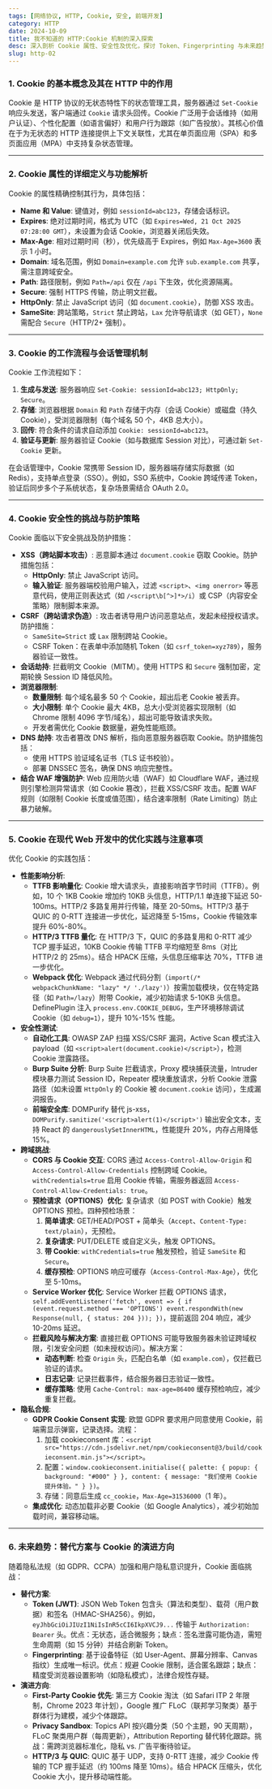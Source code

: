 ```yaml
---
tags: [网络协议, HTTP, Cookie, 安全, 前端开发]
category: HTTP
date: 2024-10-09
title: 我不知道的 HTTP:Cookie 机制的深入探索
desc: 深入剖析 Cookie 属性、安全性及优化，探讨 Token、Fingerprinting 与未来趋势。
slug: http-02
---
```


### 1. Cookie 的基本概念及其在 HTTP 中的作用

Cookie 是 HTTP 协议的无状态特性下的状态管理工具，服务器通过 `Set-Cookie` 响应头发送，客户端通过 `Cookie` 请求头回传。Cookie 广泛用于会话维持（如用户认证）、个性化配置（如语言偏好）和用户行为跟踪（如广告投放）。其核心价值在于为无状态的 HTTP 连接提供上下文关联性，尤其在单页面应用（SPA）和多页面应用（MPA）中支持复杂状态管理。

---

### 2. Cookie 属性的详细定义与功能解析

Cookie 的属性精确控制其行为，具体包括：

-   **Name 和 Value**: 键值对，例如 `sessionId=abc123`，存储会话标识。
-   **Expires**: 绝对过期时间，格式为 UTC（如 `Expires=Wed, 21 Oct 2025 07:28:00 GMT`），未设置为会话 Cookie，浏览器关闭后失效。
-   **Max-Age**: 相对过期时间（秒），优先级高于 Expires，例如 `Max-Age=3600` 表示 1 小时。
-   **Domain**: 域名范围，例如 `Domain=example.com` 允许 `sub.example.com` 共享，需注意跨域安全。
-   **Path**: 路径限制，例如 `Path=/api` 仅在 `/api` 下生效，优化资源隔离。
-   **Secure**: 强制 HTTPS 传输，防止明文拦截。
-   **HttpOnly**: 禁止 JavaScript 访问（如 `document.cookie`），防御 XSS 攻击。
-   **SameSite**: 跨站策略，`Strict` 禁止跨站，`Lax` 允许导航请求（如 GET），`None` 需配合 `Secure`（HTTP/2+ 强制）。

---

### 3. Cookie 的工作流程与会话管理机制

Cookie 工作流程如下：

1. **生成与发送**: 服务器响应 `Set-Cookie: sessionId=abc123; HttpOnly; Secure`。
2. **存储**: 浏览器根据 `Domain` 和 `Path` 存储于内存（会话 Cookie）或磁盘（持久 Cookie），受浏览器限制（每个域名 50 个，4KB 总大小）。
3. **回传**: 符合条件的请求自动添加 `Cookie: sessionId=abc123`。
4. **验证与更新**: 服务器验证 Cookie（如与数据库 Session 对比），可通过新 `Set-Cookie` 更新。

在会话管理中，Cookie 常携带 Session ID，服务器端存储实际数据（如 Redis），支持单点登录（SSO）。例如，SSO 系统中，Cookie 跨域传递 Token，验证后同步多个子系统状态，复杂场景需结合 OAuth 2.0。

---

### 4. Cookie 安全性的挑战与防护策略

Cookie 面临以下安全挑战及防护措施：

-   **XSS（跨站脚本攻击）**: 恶意脚本通过 `document.cookie` 窃取 Cookie。防护措施包括：
    -   **HttpOnly**: 禁止 JavaScript 访问。
    -   **输入验证**: 服务器端校验用户输入，过滤 `<script>`、`<img onerror>` 等恶意代码，使用正则表达式（如 `/<script\b[^>]*>/i`）或 CSP（内容安全策略）限制脚本来源。
-   **CSRF（跨站请求伪造）**: 攻击者诱导用户访问恶意站点，发起未经授权请求。防护措施：
    -   `SameSite=Strict` 或 `Lax` 限制跨站 Cookie。
    -   CSRF Token：在表单中添加随机 Token（如 `csrf_token=xyz789`），服务器验证一致性。
-   **会话劫持**: 拦截明文 Cookie（MITM）。使用 HTTPS 和 `Secure` 强制加密，定期轮换 Session ID 降低风险。
-   **浏览器限制**:
    -   **数量限制**: 每个域名最多 50 个 Cookie，超出后老 Cookie 被丢弃。
    -   **大小限制**: 单个 Cookie 最大 4KB，总大小受浏览器实现限制（如 Chrome 限制 4096 字节/域名），超出可能导致请求失败。
    -   开发者需优化 Cookie 数据量，避免性能瓶颈。
-   **DNS 劫持**: 攻击者篡改 DNS 解析，指向恶意服务器窃取 Cookie。防护措施包括：
    -   使用 HTTPS 验证域名证书（TLS 证书校验）。
    -   部署 DNSSEC 签名，确保 DNS 响应完整性。
-   **结合 WAF 增强防护**: Web 应用防火墙（WAF）如 Cloudflare WAF，通过规则引擎检测异常请求（如 Cookie 篡改），拦截 XSS/CSRF 攻击。配置 WAF 规则（如限制 Cookie 长度或值范围），结合速率限制（Rate Limiting）防止暴力破解。

---

### 5. Cookie 在现代 Web 开发中的优化实践与注意事项

优化 Cookie 的实践包括：

-   **性能影响分析**:
    -   **TTFB 影响量化**: Cookie 增大请求头，直接影响首字节时间（TTFB）。例如，10 个 1KB Cookie 增加约 10KB 头信息，HTTP/1.1 单连接下延迟 50-100ms。HTTP/2 多路复用并行传输，降至 20-50ms。HTTP/3 基于 QUIC 的 0-RTT 连接进一步优化，延迟降至 5-15ms，Cookie 传输效率提升 60%-80%。
    -   **HTTP/3 TTFB 量化**: 在 HTTP/3 下，QUIC 的多路复用和 0-RTT 减少 TCP 握手延迟，10KB Cookie 传输 TTFB 平均缩短至 8ms（对比 HTTP/2 的 25ms）。结合 HPACK 压缩，头信息压缩率达 70%，TTFB 进一步优化。
    -   **Webpack 优化**: Webpack 通过代码分割（`import(/* webpackChunkName: "lazy" */ './lazy')`）按需加载模块，仅在特定路径（如 `Path=/lazy`）附带 Cookie，减少初始请求 5-10KB 头信息。DefinePlugin 注入 `process.env.COOKIE_DEBUG`，生产环境移除调试 Cookie（如 `debug=1`），提升 10%-15% 性能。
-   **安全性测试**:
    -   **自动化工具**: OWASP ZAP 扫描 XSS/CSRF 漏洞，Active Scan 模式注入 payload（如 `<script>alert(document.cookie)</script>`），检测 Cookie 泄露路径。
    -   **Burp Suite 分析**: Burp Suite 拦截请求，Proxy 模块捕获流量，Intruder 模块暴力测试 Session ID，Repeater 模块重放请求，分析 Cookie 泄露路径（如未设置 `HttpOnly` 的 Cookie 被 `document.cookie` 访问），生成漏洞报告。
    -   **前端安全库**: DOMPurify 替代 js-xss，`DOMPurify.sanitize('<script>alert(1)</script>')` 输出安全文本，支持 React 的 `dangerouslySetInnerHTML`，性能提升 20%，内存占用降低 15%。
-   **跨域挑战**:
    -   **CORS 与 Cookie 交互**: CORS 通过 `Access-Control-Allow-Origin` 和 `Access-Control-Allow-Credentials` 控制跨域 Cookie。`withCredentials=true` 启用 Cookie 传输，需服务器返回 `Access-Control-Allow-Credentials: true`。
    -   **预检请求（OPTIONS）优化**: 复杂请求（如 POST with Cookie）触发 OPTIONS 预检。四种预检场景：
        1. **简单请求**: GET/HEAD/POST + 简单头（`Accept`、`Content-Type: text/plain`），无预检。
        2. **复杂请求**: PUT/DELETE 或自定义头，触发 OPTIONS。
        3. **带 Cookie**: `withCredentials=true` 触发预检，验证 `SameSite` 和 `Secure`。
        4. **缓存预检**: OPTIONS 响应可缓存（`Access-Control-Max-Age`），优化至 5-10ms。
    -   **Service Worker 优化**: Service Worker 拦截 OPTIONS 请求，`self.addEventListener('fetch', event => { if (event.request.method === 'OPTIONS') event.respondWith(new Response(null, { status: 204 })); })`，提前返回 204 响应，减少 10-20ms 延迟。
    -   **拦截风险与解决方案**: 直接拦截 OPTIONS 可能导致服务器未验证跨域权限，引发安全问题（如未授权访问）。解决方案：
        -   **动态判断**: 检查 `Origin` 头，匹配白名单（如 `example.com`），仅拦截已验证的请求。
        -   **日志记录**: 记录拦截事件，结合服务器日志验证一致性。
        -   **缓存策略**: 使用 `Cache-Control: max-age=86400` 缓存预检响应，减少重复拦截。
-   **隐私合规**:
    -   **GDPR Cookie Consent 实现**: 欧盟 GDPR 要求用户同意使用 Cookie，前端需显示弹窗，记录选择。流程：
        1. 加载 cookieconsent 库：`<script src="https://cdn.jsdelivr.net/npm/cookieconsent@3/build/cookieconsent.min.js"></script>`。
        2. 配置：`window.cookieconsent.initialise({ palette: { popup: { background: "#000" } }, content: { message: "我们使用 Cookie 提升体验。" } })`。
        3. 存储：同意后生成 `cc_cookie`，`Max-Age=31536000`（1 年）。
    -   **集成优化**: 动态加载非必要 Cookie（如 Google Analytics），减少初始加载时间，兼容移动端。

---

### 6. 未来趋势：替代方案与 Cookie 的演进方向

随着隐私法规（如 GDPR、CCPA）加强和用户隐私意识提升，Cookie 面临挑战：

-   **替代方案**:
    -   **Token (JWT)**: JSON Web Token 包含头（算法和类型）、载荷（用户数据）和签名（HMAC-SHA256）。例如，`eyJhbGciOiJIUzI1NiIsInR5cCI6IkpXVCJ9...` 传输于 `Authorization: Bearer` 头。优点：无状态，适合微服务；缺点：签名泄露可能伪造，需短生命周期（如 15 分钟）并结合刷新 Token。
    -   **Fingerprinting**: 基于设备特征（如 User-Agent、屏幕分辨率、Canvas 指纹）生成唯一标识。优点：规避 Cookie 限制，适合匿名跟踪；缺点：精度受浏览器设置影响（如隐私模式），法律合规性存疑。
-   **演进方向**:
    -   **First-Party Cookie 优先**: 第三方 Cookie 淘汰（如 Safari ITP 2 年限制，Chrome 2023 年计划），Google 推广 FLoC（联邦学习聚类）基于群体行为建模，减少个体跟踪。
    -   **Privacy Sandbox**: Topics API 按兴趣分类（50 个主题，90 天周期），FLoC 聚类用户群（每周更新），Attribution Reporting 替代转化跟踪。挑战：需跨浏览器标准化，隐私 vs. 广告平衡待验证。
    -   **HTTP/3 与 QUIC**: QUIC 基于 UDP，支持 0-RTT 连接，减少 Cookie 传输的 TCP 握手延迟（约 100ms 降至 10ms）。结合 HPACK 压缩头，优化 Cookie 大小，提升移动端性能。
